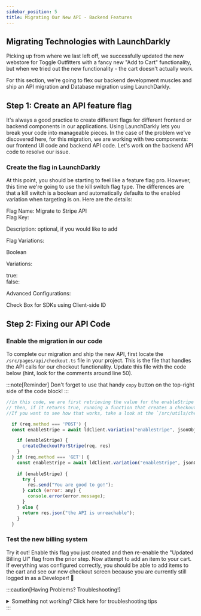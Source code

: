 ```yaml
---
sidebar_position: 5
title: Migrating Our New API - Backend Features
---
```




## Migrating Technologies with LaunchDarkly

Picking up from where we last left off, we successfully updated the new webstore for Toggle Outfitters with a fancy new "Add to Cart" functionality, but when we tried out the new functionality - the cart doesn't actually work. 

For this section, we're going to flex our backend development muscles and ship an API migration and Database migration using LaunchDarkly.

## Step 1: Create an API feature flag

It's always a good practice to create different flags for different frontend or backend components in our applications. Using LaunchDarkly lets you break your code into manageable pieces. In the case of the problem we've discovered here, for this migration, we are working with two components: our frontend UI code and backend API code. Let's work on the backend API code to resolve our issue.

### Create the flag in LaunchDarkly
At this point, you should be starting to feel like a feature flag pro. However, this time we're going to use the kill switch flag type. The differences are that a kill switch is a boolean and automatically defaults to the enabled variation when targeting is on. Here are the details:

<div className="flex flex-col space-y-1 text-black dark:text-white">
    <div className="text-lg font-bold text-blue-500">Flag Name: <span className="text-black dark:text-white font-normal">Migrate to Stripe API</span></div>
    <div className="flex items-center space-x-3">
        <span className="text-lg text-blue-500 font-bold">Flag Key:</span>
        <CopyField value='enableStripe' client:load />
    </div>
    <p className="text-lg font-bold text-blue-500">Description: <span className="text-black dark:text-white font-normal">optional, if you would like to add</span></p>
    <p className="text-lg font-bold text-blue-500">Flag Variations:</p>
    <p className="text-lg text-black dark:text-white">Boolean</p>
        <p className="text-lg text-black dark:text-white">Variations:</p>
        <div className="flex items-center space-x-3">
    <span className="text-lg ml-8 text-white">true:</span> 
    <CopyField value='Stripe Checkout Enabled' client:load />
    </div>
      <div className="flex items-center space-x-3">
        <span className="text-lg text-white ml-8">false:</span> 
        <CopyField value='Stripe Checkout Disabled' client:load />
        </div>
                <p className="text-lg font-bold text-blue-500">Advanced Configurations:</p>
        <div className="flex items-center space-x-3">
    <span className="text-lg ml-8 text-black dark:text-white"> Check Box for SDKs using Client-side ID</span> 
    </div>
</div>


## Step 2: Fixing our API Code
 
### Enable the migration in our code
To complete our migration and ship the new API, first locate the `/src/pages/api/checkout.ts` file in your project. This is the file that handles the API calls for our checkout functionality. Update this file with the code below (hint, look for the comments around line 50).

:::note[Reminder]
Don't forget to use that handy `copy` button on the top-right side of the code block!
:::

```jsx title='/src/pages/api/checkout.ts'
//in this code, we are first retrieving the value for the enableStripe flag, 
// then, if it returns true, running a function that creates a checkout session in stripe. 
//If you want to see how that works, take a look at the `/src/utils/checkout-helpers.ts` file.

  if (req.method === 'POST') {
  const enableStripe = await ldClient.variation("enableStripe", jsonObject, false);

    if (enableStripe) {
      createCheckoutForStripe(req, res)
    }
  } if (req.method === 'GET') {
    const enableStripe = await ldClient.variation("enableStripe", jsonObject, false);
  
    if (enableStripe) {
      try {
        res.send("You are good to go!");
      } catch (error: any) {
        console.error(error.message);
      }
    } else {
      return res.json("the API is unreachable");
    }
  }
```
### Test the new billing system
 Try it out! Enable this flag you just created and then re-enable the "Updated Billing UI" flag from the prior step. Now attempt to add an item to your cart. If everything was configured correctly, you should be able to add items to the cart and see our new checkout screen because you are currently still logged in as a Developer! 🎉


:::caution[Having Problems? Troubleshooting!]
<details>
<summary className="text-xl"> Something not working? Click here for troubleshooting tips </summary>  
<p>
If you are having trouble with this step:
</p>
<ul>
<li>Make sure you have the correct values in your `.env` file for Stripe. If you cannot communicate with the Stripe API, you'll see an error.</li>
<li>Make sure you copied the API code exactly as is, did you use the copy button or did you select it with your mouse?</li>
<li>Double check that your flag value is being imported correctly.</li>
</ul>
</details>
:::